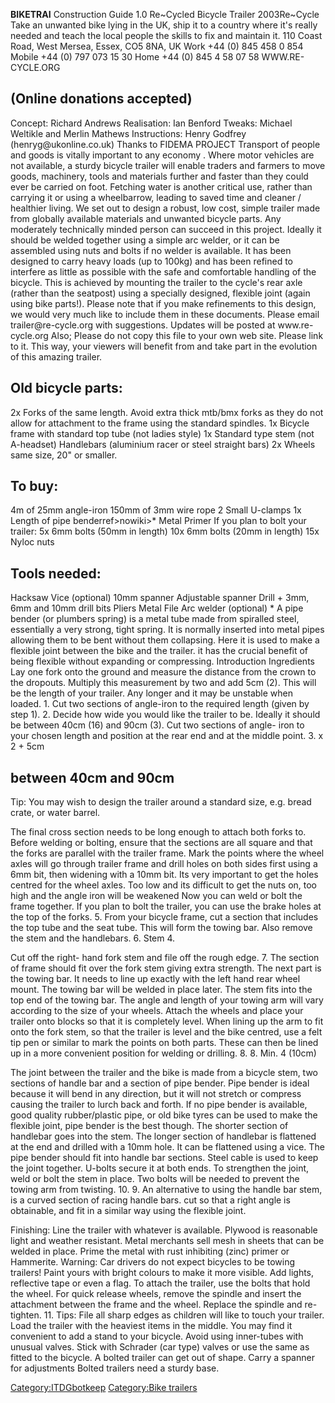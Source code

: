 '''BIKETRAI'''
Construction Guide 1.0 Re~Cycled Bicycle Trailer 2003Re~Cycle Take an unwanted bike lying in the UK, ship it to a country where it's really needed and teach the local people the skills to fix and maintain it. 110 Coast Road, West Mersea, Essex, CO5 8NA, UK Work +44 (0) 845 458 0 854 Mobile +44 (0) 797 073 15 30 Home +44 (0) 845 4 58 07 58 WWW.RE-CYCLE.ORG 
==(Online donations accepted)==

Concept: Richard Andrews Realisation: Ian Benford Tweaks: Michael Weltikle and Merlin Mathews Instructions: Henry Godfrey (henryg@ukonline.co.uk) Thanks to FIDEMA PROJECT Transport of people and goods is vitally important to any economy . Where motor vehicles are not available, a sturdy bicycle trailer will enable traders and farmers to move goods, machinery, tools and materials further and faster than they could ever be carried on foot. Fetching water is another critical use, rather than carrying it or using a wheelbarrow, leading to saved time and cleaner / healthier living. We set out to design a robust, low cost, simple trailer made from globally available materials and unwanted bicycle parts. Any moderately technically minded person can succeed in this project. Ideally it should be welded together using a simple arc welder, or it can be assembled using nuts and bolts if no welder is available.  It has been designed to carry heavy loads (up to 100kg) and has been refined to interfere as little as possible with the safe and comfortable handling of the bicycle. This is achieved by mounting the trailer to the cycle's rear axle (rather than the seatpost) using a specially designed, flexible joint (again using bike parts!). Please note that if you make refinements to this design, we would very much like to include them in these documents. Please email trailer@re-cycle.org  with suggestions. Updates will be posted at  www.re-cycle.org Also; Please do not copy this file to your own web site. Please link to it. This way, your viewers will benefit from and take part in the evolution of this amazing trailer. 
==Old bicycle parts:==
2x Forks of the same length. Avoid extra thick mtb/bmx forks as they do not allow for attachment to the frame using the standard spindles. 1x Bicycle frame with standard top tube (not ladies style) 1x Standard type stem (not A-headset) Handlebars (aluminium racer or steel straight bars) 2x Wheels same size, 20" or smaller.

==To buy:==
4m of 25mm angle-iron 150mm of 3mm wire rope 2 Small U-clamps 1x Length of pipe benderref>nowiki>*</nowiki> Metal Primer If you plan to bolt your trailer: 5x 6mm bolts (50mm in length) 10x 6mm bolts (20mm in length) 15x Nyloc nuts 
== Tools needed:==
Hacksaw Vice (optional) 10mm spanner Adjustable spanner Drill + 3mm, 6mm and 10mm drill bits Pliers Metal File Arc welder (optional) <nowiki>* </nowiki> A pipe bender (or plumbers spring) is a metal tube made from spiralled steel, essentially a very strong, tight spring. It is normally inserted into metal pipes allowing them to be bent without them collapsing. Here it is used to make a flexible joint between the bike and the trailer. it has the crucial benefit of being flexible without expanding or compressing. Introduction Ingredients 
Lay one fork onto the ground and measure the distance from the crown to the dropouts. Multiply this measurement by two and add 5cm (2). This will be the length of your trailer. Any longer and it may be unstable when loaded. 1.  Cut two sections of angle-iron to the required length (given by step 1). 2.  Decide how wide you would like the trailer to be. Ideally it should be between 40cm (16) and 90cm (3). Cut two sections of angle- iron to your chosen length and position at the rear end and at the middle point. 3.  x 2 + 5cm 

==between 40cm and 90cm==
Tip: You may wish to design the trailer around a standard size, e.g. bread crate, or water barrel. 

The final cross section needs to be long enough to attach both forks to. Before welding or bolting, ensure that the sections are all square and that the forks are parallel with the trailer frame. Mark the points where the wheel axles will go through trailer frame and drill holes on both sides first using a 6mm bit, then widening with a 10mm bit. Its very important to get the holes centred for the wheel axles. Too low and its difficult to get the nuts on, too high and the angle iron will be weakened Now you can weld or bolt the frame together. If you plan to bolt the trailer, you can use the brake holes at the top of the forks. 5.  From your bicycle frame, cut a section that includes the top tube and the seat tube. This will form the towing bar. Also remove the stem and the handlebars. 6. Stem 4. 

Cut off the right- hand fork stem and file off the rough edge. 7. The section of frame should fit over the fork stem giving extra strength.  The next part is the towing bar. It needs to line up exactly with the left hand rear wheel mount. The towing bar will be welded in place later. The stem fits into the top end of the towing bar. The angle and length of your towing arm will vary according to the size of your wheels. Attach the wheels and place your trailer onto blocks so that it is completely level. When lining up the arm to fit onto the fork stem, so that the trailer is level and the bike centred, use a felt tip pen or similar to mark the points on both parts. These can then be lined up in a more convenient position for welding or drilling. 8.  8.  Min. 4 (10cm) 

The joint between the trailer and the bike is made from a bicycle stem, two sections of handle bar and a section of pipe bender. Pipe bender is ideal because it will bend in any direction, but it will not stretch or compress causing the trailer to lurch back and forth.  If no pipe bender is available, good quality rubber/plastic pipe, or old bike tyres can be used to make the flexible joint, pipe bender is the best though. The shorter section of handlebar goes into the stem. The longer section of handlebar is flattened at the end and drilled with a 10mm hole. It can be flattened using a vice. The pipe bender should fit into handle bar sections. Steel cable is used to keep the joint together. U-bolts secure it at both ends.  To strengthen the joint, weld or bolt the stem in place. Two bolts will be needed to prevent the towing arm from twisting. 10. 9.  An alternative to using the handle bar stem, is a curved section of racing handle bars. cut so that a right angle is obtainable, and fit in a similar way using the flexible joint. 

Finishing: Line the trailer with whatever is available. Plywood is reasonable light and weather resistant. Metal merchants sell mesh in sheets that can be welded in place. Prime the metal with rust inhibiting (zinc) primer or Hammerite. Warning: Car drivers do not expect bicycles to be towing trailers! Paint yours with bright colours to make it more visible. Add lights, reflective tape or even a flag.  To attach the trailer, use the bolts that hold the wheel. For quick release wheels, remove the spindle and insert the attachment between the frame and the wheel. Replace the spindle and re-tighten. 11. Tips: File all sharp edges as children will like to touch your trailer. Load the trailer with the heaviest items in the middle. You may find it convenient to add a stand to your bicycle. Avoid using inner-tubes with unusual valves. Stick with Schrader (car type) valves or use the same as fitted to the bicycle. A bolted trailer can get out of shape. Carry a spanner for adjustments Bolted trailers need a sturdy base. 
[[Category:ITDGbotkeep]]
[[Category:Bike trailers]]